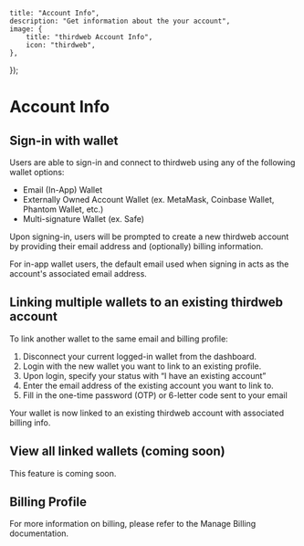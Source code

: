 
	title: "Account Info",
	description: "Get information about the your account",
	image: {
		title: "thirdweb Account Info",
		icon: "thirdweb",
	},
});

# Account Info

## Sign-in with wallet

Users are able to sign-in and connect to thirdweb using any of the following wallet options:

- Email (In-App) Wallet
- Externally Owned Account Wallet (ex. MetaMask, Coinbase Wallet, Phantom Wallet, etc.)
- Multi-signature Wallet (ex. Safe)

Upon signing-in, users will be prompted to create a new thirdweb account by providing their email address and (optionally) billing information.

<Callout variant="warning" title="In-App Wallet Default Email">
	For in-app wallet users, the default email used when signing in acts as the
	account's associated email address.
</Callout>

## Linking multiple wallets to an existing thirdweb account

To link another wallet to the same email and billing profile:

1. Disconnect your current logged-in wallet from the dashboard.
2. Login with the new wallet you want to link to an existing profile.
3. Upon login, specify your status with “I have an existing account”
4. Enter the email address of the existing account you want to link to.
5. Fill in the one-time password (OTP) or 6-letter code sent to your email

Your wallet is now linked to an existing thirdweb account with associated billing info.

## View all linked wallets (coming soon)

This feature is coming soon.

## Billing Profile

For more information on billing, please refer to the Manage Billing documentation.
